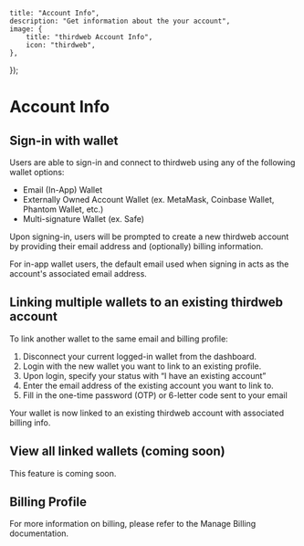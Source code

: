 
	title: "Account Info",
	description: "Get information about the your account",
	image: {
		title: "thirdweb Account Info",
		icon: "thirdweb",
	},
});

# Account Info

## Sign-in with wallet

Users are able to sign-in and connect to thirdweb using any of the following wallet options:

- Email (In-App) Wallet
- Externally Owned Account Wallet (ex. MetaMask, Coinbase Wallet, Phantom Wallet, etc.)
- Multi-signature Wallet (ex. Safe)

Upon signing-in, users will be prompted to create a new thirdweb account by providing their email address and (optionally) billing information.

<Callout variant="warning" title="In-App Wallet Default Email">
	For in-app wallet users, the default email used when signing in acts as the
	account's associated email address.
</Callout>

## Linking multiple wallets to an existing thirdweb account

To link another wallet to the same email and billing profile:

1. Disconnect your current logged-in wallet from the dashboard.
2. Login with the new wallet you want to link to an existing profile.
3. Upon login, specify your status with “I have an existing account”
4. Enter the email address of the existing account you want to link to.
5. Fill in the one-time password (OTP) or 6-letter code sent to your email

Your wallet is now linked to an existing thirdweb account with associated billing info.

## View all linked wallets (coming soon)

This feature is coming soon.

## Billing Profile

For more information on billing, please refer to the Manage Billing documentation.
